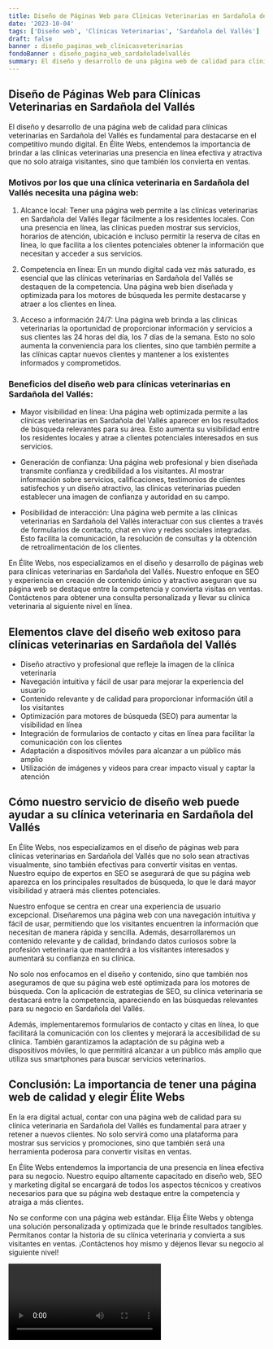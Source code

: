 ```yaml
---
title: Diseño de Páginas Web para Clínicas Veterinarias en Sardañola del Vallés
date: '2023-10-04'
tags: ['Diseño web', 'Clínicas Veterinarias', 'Sardañola del Vallés']
draft: false
banner : diseño_paginas_web_clínicasveterinarias
fondoBanner : diseño_pagina_web_sardañoladelvallés
summary: El diseño y desarrollo de una página web de calidad para clínicas veterinarias en Sardañola del Vallés es fundamental para destacarse en el competitivo mundo digital. En Élite Webs, entendemos la importancia de brindar a las clínicas veterinarias una presencia en línea efectiva y atractiva que no solo atraiga visitantes, sino que también los convierta en ventas.
---
```


## Diseño de Páginas Web para Clínicas Veterinarias en Sardañola del Vallés

El diseño y desarrollo de una página web de calidad para clínicas veterinarias en Sardañola del Vallés es fundamental para destacarse en el competitivo mundo digital. En Élite Webs, entendemos la importancia de brindar a las clínicas veterinarias una presencia en línea efectiva y atractiva que no solo atraiga visitantes, sino que también los convierta en ventas.

### Motivos por los que una clínica veterinaria en Sardañola del Vallés necesita una página web:

1. Alcance local: Tener una página web permite a las clínicas veterinarias en Sardañola del Vallés llegar fácilmente a los residentes locales. Con una presencia en línea, las clínicas pueden mostrar sus servicios, horarios de atención, ubicación e incluso permitir la reserva de citas en línea, lo que facilita a los clientes potenciales obtener la información que necesitan y acceder a sus servicios.

2. Competencia en línea: En un mundo digital cada vez más saturado, es esencial que las clínicas veterinarias en Sardañola del Vallés se destaquen de la competencia. Una página web bien diseñada y optimizada para los motores de búsqueda les permite destacarse y atraer a los clientes en línea.

3. Acceso a información 24/7: Una página web brinda a las clínicas veterinarias la oportunidad de proporcionar información y servicios a sus clientes las 24 horas del día, los 7 días de la semana. Esto no solo aumenta la conveniencia para los clientes, sino que también permite a las clínicas captar nuevos clientes y mantener a los existentes informados y comprometidos.

### Beneficios del diseño web para clínicas veterinarias en Sardañola del Vallés:

- Mayor visibilidad en línea: Una página web optimizada permite a las clínicas veterinarias en Sardañola del Vallés aparecer en los resultados de búsqueda relevantes para su área. Esto aumenta su visibilidad entre los residentes locales y atrae a clientes potenciales interesados en sus servicios.

- Generación de confianza: Una página web profesional y bien diseñada transmite confianza y credibilidad a los visitantes. Al mostrar información sobre servicios, calificaciones, testimonios de clientes satisfechos y un diseño atractivo, las clínicas veterinarias pueden establecer una imagen de confianza y autoridad en su campo.

- Posibilidad de interacción: Una página web permite a las clínicas veterinarias en Sardañola del Vallés interactuar con sus clientes a través de formularios de contacto, chat en vivo y redes sociales integradas. Esto facilita la comunicación, la resolución de consultas y la obtención de retroalimentación de los clientes.

En Élite Webs, nos especializamos en el diseño y desarrollo de páginas web para clínicas veterinarias en Sardañola del Vallés. Nuestro enfoque en SEO y experiencia en creación de contenido único y atractivo aseguran que su página web se destaque entre la competencia y convierta visitas en ventas. Contáctenos para obtener una consulta personalizada y llevar su clínica veterinaria al siguiente nivel en línea.

<GifSeo />

<Cta />

## Elementos clave del diseño web exitoso para clínicas veterinarias en Sardañola del Vallés

- Diseño atractivo y profesional que refleje la imagen de la clínica veterinaria
- Navegación intuitiva y fácil de usar para mejorar la experiencia del usuario
- Contenido relevante y de calidad para proporcionar información útil a los visitantes
- Optimización para motores de búsqueda (SEO) para aumentar la visibilidad en línea
- Integración de formularios de contacto y citas en línea para facilitar la comunicación con los clientes
- Adaptación a dispositivos móviles para alcanzar a un público más amplio 
- Utilización de imágenes y videos para crear impacto visual y captar la atención


## Cómo nuestro servicio de diseño web puede ayudar a su clínica veterinaria en Sardañola del Vallés

En Élite Webs, nos especializamos en el diseño de páginas web para clínicas veterinarias en Sardañola del Vallés que no solo sean atractivas visualmente, sino también efectivas para convertir visitas en ventas. Nuestro equipo de expertos en SEO se asegurará de que su página web aparezca en los principales resultados de búsqueda, lo que le dará mayor visibilidad y atraerá más clientes potenciales.

Nuestro enfoque se centra en crear una experiencia de usuario excepcional. Diseñaremos una página web con una navegación intuitiva y fácil de usar, permitiendo que los visitantes encuentren la información que necesitan de manera rápida y sencilla. Además, desarrollaremos un contenido relevante y de calidad, brindando datos curiosos sobre la profesión veterinaria que mantendrá a los visitantes interesados y aumentará su confianza en su clínica.

No solo nos enfocamos en el diseño y contenido, sino que también nos aseguramos de que su página web esté optimizada para los motores de búsqueda. Con la aplicación de estrategias de SEO, su clínica veterinaria se destacará entre la competencia, apareciendo en las búsquedas relevantes para su negocio en Sardañola del Vallés.

Además, implementaremos formularios de contacto y citas en línea, lo que facilitará la comunicación con los clientes y mejorará la accesibilidad de su clínica. También garantizamos la adaptación de su página web a dispositivos móviles, lo que permitirá alcanzar a un público más amplio que utiliza sus smartphones para buscar servicios veterinarios. 

## Conclusión: La importancia de tener una página web de calidad y elegir Élite Webs

En la era digital actual, contar con una página web de calidad para su clínica veterinaria en Sardañola del Vallés es fundamental para atraer y retener a nuevos clientes. No solo servirá como una plataforma para mostrar sus servicios y promociones, sino que también será una herramienta poderosa para convertir visitas en ventas.

En Élite Webs entendemos la importancia de una presencia en línea efectiva para su negocio. Nuestro equipo altamente capacitado en diseño web, SEO y marketing digital se encargará de todos los aspectos técnicos y creativos necesarios para que su página web destaque entre la competencia y atraiga a más clientes.

No se conforme con una página web estándar. Elija Élite Webs y obtenga una solución personalizada y optimizada que le brinde resultados tangibles. Permítanos contar la historia de su clínica veterinaria y convierta a sus visitantes en ventas. ¡Contáctenos hoy mismo y déjenos llevar su negocio al siguiente nivel!

<Video />

<CtaBot job='Clínicas Veterinarias' city='Sardañola del Vallés'/>

<Gmaps query='Sardañola del Vallés+españa+maps' />